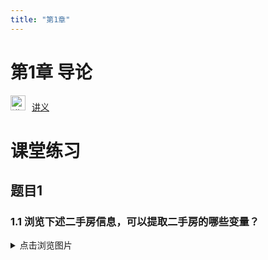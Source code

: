 ```yaml
---
title: "第1章"
---
```


# 第1章 导论

<img src="img/teacher.png" alt="讲义" style="width: 24px; height: 24px;margin-right: 10px">[讲义](https://lizongzhang.github.io/statspss/chap1.html)


# 课堂练习


## 题目1

### 1.1 浏览下述二手房信息，可以提取二手房的哪些变量？

<details>

<summary>点击浏览图片</summary>

房源1：五山花园

<img src="img/house1.png" alt="五山花园">

房源2：华农嵩山
<img src="img/house2.png" alt="华农嵩山">


房源3：汇景新城
<img src="img/house3.png" alt="汇景新城">



### 1.2 从该网页中提取的变量是分类数据(有序分类还是无序分类), 还是数值数据(离散数据还是连续数据)？

### 1.3 根据上述二手房房源信息，你感兴趣的问题是什么？

## 题目2

### 2.1 开展关于毕业生薪酬的研究，你感兴趣那些问题？列出研究问题。

### 2.2 针对你想研究的的问题，你想收集那些数据？列出变量名称，这些数据是分类数据(有序分类还是无序分类), 还是数值数据(离散数据还是连续数据)？


# 软件工具

<img src="img/video.png" alt="讲义" style="width: 24px; height: 24px;margin-right: 10px;">[如何加载Excel的“数据分析”加载项](https://www.bilibili.com/video/BV19S4y1r7E4/)

<img src="img/video.png" style="width: 24px; height: 24px;margin-right: 10px">[不用安装就可以免费使用的网页版Excel](https://www.bilibili.com/video/BV1w6421w7Rf/)

<img src="img/video.png" alt="讲义" style="width: 24px; height: 24px;margin-right: 10px">[如何将WORD文档转成图片？](https://www.bilibili.com/video/BV1GU4y1f7f9/)

# SPSS视频教学


<img src="img/video.png" style="width: 24px; height: 24px;margin-right: 10px">[SPSS主菜单](https://www.bilibili.com/video/BV1N541177z6/)

<img src="img/video.png" style="width: 24px; height: 24px;margin-right: 10px">[SPSS 如何导入Excel文件](https://www.bilibili.com/video/BV1N541177z6/)

<img src="img/video.png" style="width: 24px; height: 24px;margin-right: 10px">[SPSS 提高效率的5个按钮](https://www.bilibili.com/video/BV1vN411p7ok/)


<img src="img/video.png" style="width: 24px; height: 24px;margin-right: 10px">[SPSS拆分文件 分组数据的统计量的比较](https://www.bilibili.com/video/BV1sy4y1C7FY)



<img src="img/video.png" style="width: 24px; height: 24px;margin-right: 10px">[SPSS 如何将输出结果导出为WORD文档？](https://www.bilibili.com/video/BV1o34y1N7qf/)

# SPSS习题

## 习题1

数据文件telco.sav 

- telco.sav文件在SPSS安装目录下, 在电脑搜索文件名找到该文件。

- Windows系统下该文件的路径：C:/ProgramFiles/IBM/SPSS/Statistics/27/Samples/English

- Mac系统下该文件的路径：/Applications/IBM SPSS Statistics 27/Samples/English/

- sample files简介：<https://www.ibm.com/docs/en/spss-statistics/27.0.0?topic=system-sample-files>

1.1 在SPSS中打开telco.sav文件，查看数据有多少行？有多少个变量？

1.2 telco.sav文件中的变量ed的含义是什么？ed有哪几种取值？每种取值各有多少个个案？

1.3 telco.sav文件中的变量tenure的含义是什么？报告tenure的均值、中位数、标准差。

1.4 telco.sav文件中的变量address的含义是什么？报告address的均值、中位数、标准差。

1.5 报告age, income, employ, resid的均值、中位数、标准差、最小值和最大值。


## 习题2

数据文件毕业生.xlsx

-   数据文件下载: <https://pan.baidu.com/s/1BESTgZl7whkY4HuSq6ZGgw?pwd=6789> 

2.1 将毕业生.xlsx导入到SPSS中，查看数据有多少行？有多少个变量？

2.2 报告月薪的均值、中位数、标准差、最小值和最大值。

2.3 统计各个专业的毕业生的人数。哪个专业的人数最多？占比最少？

2.4 统计各个专业的毕业生的月薪的均值、中位数、标准差、最小值和最大值。

2.5 将毕业生按就业地点分为广州和非广州两个组别，报告这两个组别的毕业生的月薪的均值、中位数、标准差、最小值和最大值。

2.6 将毕业生按性别分组，报个各组别的毕业生的月薪的均值、中位数、标准差、最小值和最大值。

2.7 将毕业生按单位类型分组，报个各组别的毕业生的月薪的均值、中位数、标准差、最小值和最大值。




# 拓展资源

<img src="img/link.png" style="width: 24px; height: 24px;margin-right: 10px">经管之家 <https://bbs.pinggu.org/> 

<img src="img/link.png" style="width: 24px; height: 24px;margin-right: 10px">狗熊会(微信公众号) <https://www.xiong99.com.cn/> 

<img src="img/link.png" style="width: 24px; height: 24px;margin-right: 10px">UCLA Data Analysis Examples <https://stats.oarc.ucla.edu/other/dae/> 

<img src="img/link.png" style="width: 24px; height: 24px;margin-right: 10px">Learn Excel with Examples <https://www.excel-easy.com/examples.html> 

<img src="img/link.png" style="width: 24px; height: 24px;margin-right: 10px">The Data And Story Library <https://dasl.datadescription.com/> 

<img src="img/link.png" style="width: 24px; height: 24px;margin-right: 10px"> Kaggle <https://www.kaggle.com/> 
